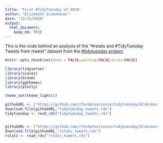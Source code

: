 ```yaml
---
title: 'First #TidyTuesday of 2019'
author: "Elizabeth Eisenhauer"
date: "12/31/2018"
output: 
  html_document:
    keep_md: TRUE
---
```



This is the code behind an analysis of the "#rstats and #TidyTuesday Tweets from rtweet" dataset from the [#tidytuesday project](https://github.com/rfordatascience/tidytuesday/tree/master/data/2019/2019-01-01).

```r
knitr::opts_chunk$set(echo = FALSE,warning=FALSE,error=FALSE)

library(tidyverse)
library(scales)
library(broom)
library(ggthemes)
library(plotly)

theme_set(theme_light())
```

```r

githubURL <- ("https://github.com/rfordatascience/tidytuesday/blob/master/data/2019/2019-01-01/tidytuesday_tweets.rds?raw=true")
download.file(githubURL,"tidytuesday_tweets.rds")
tidytuesday <- read_rds("tidytuesday_tweets.rds")


githubURL <- ("https://github.com/rfordatascience/tidytuesday/blob/master/data/2019/2019-01-01/rstats_tweets.rds?raw=true")
download.file(githubURL,"rstats_tweets.rds")
rstats <- read_rds("rstats_tweets.rds")

```





